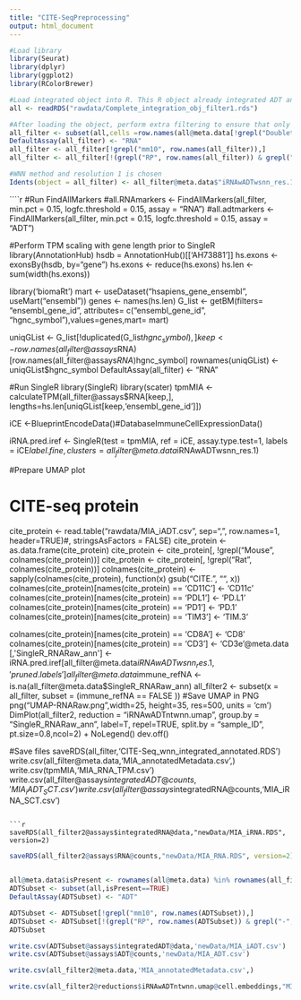 ```yaml
---
title: "CITE-SeqPreprocessing"
output: html_document
---
```


```r
#Load library
library(Seurat)
library(dplyr)
library(ggplot2)
library(RColorBrewer)

#Load integrated object into R. This R object already integrated ADT and RNA.
all <- readRDS("rawdata/Complete_integration_obj_filter1.rds")

#After loading the object, perform extra filtering to ensure that only positive markers are analysed in this script.
all_filter <- subset(all,cells =row.names(all@meta.data[!grepl("Doublet|Negative", all@meta.data$sample_ID),]))
DefaultAssay(all_filter) <- "RNA"
all_filter <- all_filter[!grepl("mm10", row.names(all_filter)),]
all_filter <- all_filter[!(grepl("RP", row.names(all_filter)) & grepl("-", row.names(all_filter))),]

#WNN method and resolution 1 is chosen 
Idents(object = all_filter) <- all_filter@meta.data$"iRNAwADTwsnn_res.1"
```

````r
#Run FindAllMarkers
#all.RNAmarkers <- FindAllMarkers(all_filter, min.pct = 0.15, logfc.threshold = 0.15, assay = "RNA")
#all.adtmarkers <- FindAllMarkers(all_filter, min.pct = 0.15, logfc.threshold = 0.15, assay = "ADT")

#Perform TPM scaling with gene length prior to SingleR
library(AnnotationHub)
hsdb = AnnotationHub()[['AH73881']]
hs.exons <- exonsBy(hsdb, by="gene")
hs.exons <- reduce(hs.exons)
hs.len <- sum(width(hs.exons))

library('biomaRt')
mart <- useDataset("hsapiens_gene_ensembl", useMart("ensembl"))
genes <- names(hs.len)
G_list <- getBM(filters= "ensembl_gene_id", attributes= c("ensembl_gene_id",
"hgnc_symbol"),values=genes,mart= mart)

uniqGList <- G_list[!duplicated(G_list$hgnc_symbol),]
keep <- row.names(all_filter@assays$RNA)[row.names(all_filter@assays$RNA) %in% uniqGList$hgnc_symbol]
rownames(uniqGList) <- uniqGList$hgnc_symbol
DefaultAssay(all_filter) <- "RNA"

#Run SingleR
library(SingleR)
library(scater)
tpmMIA <- calculateTPM(all_filter@assays$RNA[keep,], lengths=hs.len[uniqGList[keep,'ensembl_gene_id']])

iCE <-BlueprintEncodeData()#DatabaseImmuneCellExpressionData()

iRNA.pred.iref <- SingleR(test = tpmMIA, ref = iCE, assay.type.test=1, labels = iCE$label.fine,
                          clusters=all_filter@meta.data$iRNAwADTwsnn_res.1)
                          
#Prepare UMAP plot


# CITE-seq protein
cite_protein <- read.table("rawdata/MIA_iADT.csv",
                           sep=",", row.names=1, header=TRUE)#, stringsAsFactors = FALSE)
cite_protein <- as.data.frame(cite_protein)
cite_protein <- cite_protein[, !grepl("Mouse", colnames(cite_protein))]
cite_protein <- cite_protein[, !grepl("Rat", colnames(cite_protein))]
colnames(cite_protein) <- sapply(colnames(cite_protein), function(x) gsub("CITE.", "", x))
colnames(cite_protein)[names(cite_protein) == 'CD11C'] <- 'CD11c'
colnames(cite_protein)[names(cite_protein) == 'PDL1'] <- 'PD.L1'
colnames(cite_protein)[names(cite_protein) == 'PD1'] <- 'PD.1'
colnames(cite_protein)[names(cite_protein) == 'TIM3'] <- 'TIM.3'

colnames(cite_protein)[names(cite_protein) == 'CD8A'] <- 'CD8'
colnames(cite_protein)[names(cite_protein) == 'CD3'] <- 'CD3e'@meta.data[,'SingleR_RNARaw_ann'] <- iRNA.pred.iref[all_filter@meta.data$iRNAwADTwsnn_res.1,'pruned.labels']
all_filter@meta.data$immune_refNA <- is.na(all_filter@meta.data$SingleR_RNARaw_ann)
all_filter2 <- subset(x = all_filter, subset = (immune_refNA == FALSE ))
#Save UMAP in PNG
png("UMAP-RNARaw.png",width=25, height=35, res=500, units = 'cm')
DimPlot(all_filter2, reduction = "iRNAwADTntwnn.umap", group.by = "SingleR_RNARaw_ann", label=T, repel=TRUE, split.by = "sample_ID", pt.size=0.8,ncol=2) + NoLegend()
dev.off()

#Save files
saveRDS(all_filter,'CITE-Seq_wnn_integrated_annotated.RDS')
write.csv(all_filter@meta.data,'MIA_annotatedMetadata.csv',)
write.csv(tpmMIA,'MIA_RNA_TPM.csv')
write.csv(all_filter@assays$integratedADT@counts,'MIA_iADT_SCT.csv')
write.csv(all_filter@assays$integratedRNA@counts,'MIA_iRNA_SCT.csv')
```

```r
saveRDS(all_filter2@assays$integratedRNA@data,"newData/MIA_iRNA.RDS", version=2)

```


```r
saveRDS(all_filter2@assays$RNA@counts,"newData/MIA_RNA.RDS", version=2)
```


```r
```

```r
all@meta.data$isPresent <- rownames(all@meta.data) %in% rownames(all_filter2@meta.data)
ADTSubset <- subset(all,isPresent==TRUE)
DefaultAssay(ADTSubset) <- "ADT"
```

```r
ADTSubset <- ADTSubset[!grepl("mm10", row.names(ADTSubset)),]
ADTSubset <- ADTSubset[!(grepl("RP", row.names(ADTSubset)) & grepl("-", row.names(ADTSubset))),]
ADTSubset
```
```r
write.csv(ADTSubset@assays$integratedADT@data,'newData/MIA_iADT.csv')
write.csv(ADTSubset@assays$ADT@counts,'newData/MIA_ADT.csv')
```

```r
write.csv(all_filter2@meta.data,'MIA_annotatedMetadata.csv',)

```

```r
write.csv(all_filter2@reductions$iRNAwADTntwnn.umap@cell.embeddings,"MIA_iRNAwADTumap.csv")

```

